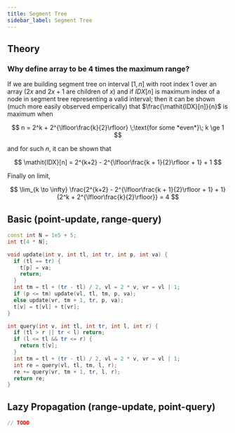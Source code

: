 ```yaml
---
title: Segment Tree
sidebar_label: Segment Tree
---
```


## Theory

### Why define array to be 4 times the maximum range?

If we are building segment tree on interval $[1, n]$ with root index 1 over an array ($2x$ and $2x + 1$ are children of $x$) and if $\mathit{IDX}[n]$ is maximum index of a node in segment tree representing a valid interval; then it can be shown (much more easily observed emperically) that $\frac{\mathit{IDX}[n]}{n}$ is maximum when

$$
n = 2^k + 2^{\lfloor\frac{k}{2}\rfloor} \;\text{for some *even*}\; k \ge 1
$$

and for such $n$, it can be shown that

$$
\mathit{IDX}[n] = 2^{k+2} - 2^{\lfloor\frac{k + 1}{2}\rfloor + 1} + 1
$$

Finally on limit,

$$
\lim_{k \to \infty} \frac{2^{k+2} - 2^{\lfloor\frac{k + 1}{2}\rfloor + 1} + 1}{2^k + 2^{\lfloor\frac{k}{2}\rfloor}} = 4
$$

## Basic (point-update, range-query)

```cpp
const int N = 1e5 + 5;
int t[4 * N];

void update(int v, int tl, int tr, int p, int va) {
  if (tl == tr) {
    t[p] = va;
    return;
  }
  int tm = tl + (tr - tl) / 2, vl = 2 * v, vr = vl | 1;
  if (p <= tm) update(vl, tl, tm, p, va);
  else update(vr, tm + 1, tr, p, va);
  t[v] = t[vl] + t[vr];
}

int query(int v, int tl, int tr, int l, int r) {
  if (tl > r || tr < l) return;
  if (l <= tl && tr <= r) {
    return t[v];
  }
  int tm = tl + (tr - tl) / 2, vl = 2 * v, vr = vl | 1;
  int re = query(vl, tl, tm, l, r);
  re += query(vr, tm + 1, tr, l, r);
  return re;
}
```

## Lazy Propagation (range-update, point-query)

```cpp
// TODO
```
